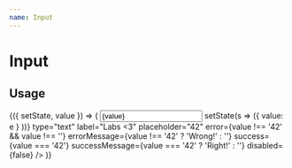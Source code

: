 ```yaml
---
name: Input
---
```



# Input

<PropsTable of={Input} />

## Usage
<Playground>
  <State initialState={{ value: '' }}>
    {({ setState, value }) => (
      <Input
        value={value}
        onChange={e => setState(s => ({ value: e } ))}
        type="text"
        label="Labs <3"
        placeholder="42"
        error={value !== '42' && value !== ''}
        errorMessage={value !== '42' ? 'Wrong!' : ''}
        success={value === '42'}
        successMessage={value === '42' ? 'Right!' : ''}
        disabled={false}
      />
    )}
  </State>
</Playground>
